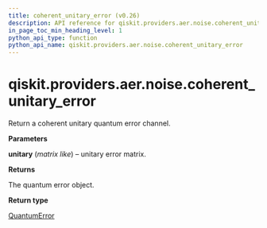 ```yaml
---
title: coherent_unitary_error (v0.26)
description: API reference for qiskit.providers.aer.noise.coherent_unitary_error in qiskit v0.26
in_page_toc_min_heading_level: 1
python_api_type: function
python_api_name: qiskit.providers.aer.noise.coherent_unitary_error
---
```


<span id="qiskit-providers-aer-noise-coherent-unitary-error" />

# qiskit.providers.aer.noise.coherent\_unitary\_error

<Function id="qiskit.providers.aer.noise.coherent_unitary_error" isDedicatedPage={true} github="https://github.com/qiskit/qiskit-aer/tree/stable/0.8/qiskit/providers/aer/noise/errors/standard_errors.py" signature="coherent_unitary_error(unitary)">
  Return a coherent unitary quantum error channel.

  **Parameters**

  **unitary** (*matrix like*) – unitary error matrix.

  **Returns**

  The quantum error object.

  **Return type**

  [QuantumError](qiskit.providers.aer.noise.QuantumError "qiskit.providers.aer.noise.QuantumError")
</Function>

